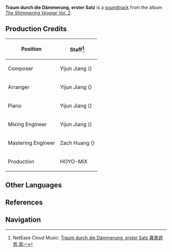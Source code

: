 {{Soundtrack Infobox
|title          =
|image          = The Shimmering Voyage Vol 2.png
|album          = The Shimmering Voyage Vol. 2
|disc           = 2
|number         = 25
|featured       =
|featured2      =
|featured3      =
|featured_disc  =
|featured_disc2 =
|featured_disc3 =
|youtube_id     = gTdUGiAH7Vs
|spotify_id     = 7pTJS416z2Kiw3eoQWoepF
|played_in      = Event
|during         = [[Immernachtreich Keep]]
|domain         = Immernachtreich Keep
|previous       = Tagelied nächtlicher Gedanken
|next           = Traum durch die Dämmerung, zweiter Satz
}}
'''Traum durch die Dämmerung, erster Satz''' is a [[soundtrack]] from the album ''[[The Shimmering Voyage Vol. 2]]''.

==Production Credits==
{| class="wikitable" style="text-align:left; height:0.5em"
! Position
! Staff<ref>NetEase Cloud Music: [https://music.163.com/#/song?id=1973619543 Traum durch die Dämmerung, erster Satz 暮景遐思·其一]</ref>
|-
! Composer
| Yijun Jiang ({{zh|姜以君}})
|-
! Arranger
| Yijun Jiang ({{zh|姜以君}})
|-
! Piano
| Yijun Jiang ({{zh|姜以君}})
|-
! Mixing Engineer
| Yijun Jiang ({{zh|姜以君}})
|-
! Mastering Engineer
| Zach Huang ({{zh|黄巍}})
|-
! Production
| HOYO-MiX
|}
<!--
==Videos==
<gallery>
</gallery>

==Trivia==
-->
==Other Languages==
{{Other Languages
|en      = Traum durch die Dämmerung, erster Satz
|en_lang = de
|en_tl   = Dream Through the Twilight, First Movement
|zhs     = 暮景遐思·其一
|zhs_rm  = Mùjǐng Xiásī - Qíyī
|zhs_tl  =
|ja      = 暮景に心を馳せて·1
|ja_rm   = Bokei ni Kokoro wo Hasete - Ichi
|ja_tl   = Drive towards Dusk through a Heart - 1
|tr      = 
|tr_tl   = 
|it      = 
|it_tl   = 
}}

==References==
{{Reflist}}

==Navigation==
{{Soundtrack Navbox|The Shimmering Voyage}}